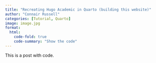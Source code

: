 ```yaml
---
title: "Recreating Hugo Academic in Quarto (building this website)"
author: "Connair Russell"
categories: [Tutorial, Quarto]
image: image.jpg
format:
  html:
    code-fold: true
    code-summary: "Show the code"
---
```


This is a post with code.
